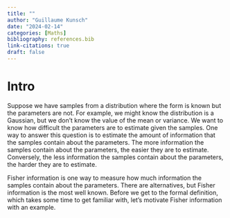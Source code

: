 ```yaml
---
title: ""
author: "Guillaume Kunsch"
date: "2024-02-14"
categories: [Maths]
bibliography: references.bib
link-citations: true
draft: false
---
```


# Intro

Suppose we have samples from a distribution where the form is known but the
parameters are not. For example, we might know the distribution is a Gaussian,
but we don't know the value of the mean or variance. We want to know
how difficult the parameters are to estimate given the samples. One way to
answer this question is to estimate the amount of information that the samples
contain about the parameters. The more information the samples contain about
the parameters, the easier they are to estimate. Conversely, the less
information the samples contain about the parameters, the harder they are to
estimate.

Fisher information is one way to measure how much information the samples
contain about the parameters. There are alternatives, but Fisher information is
the most well known. Before we get to the formal definition, which takes some
time to get familiar with, let's motivate Fisher information with an example.